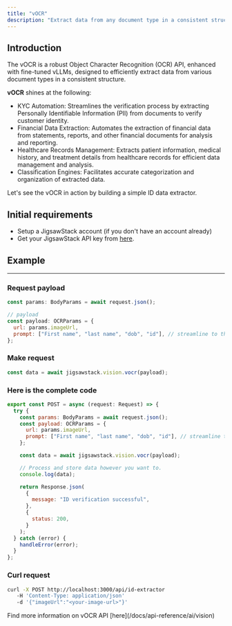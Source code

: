 ```yaml
---
title: "vOCR"
description: "Extract data from any document type in a consistent structure with fine-tuned vLLMs for the highest accuracy."
---
```


## Introduction

The vOCR is a robust Object Character Recognition (OCR) API, enhanced with fine-tuned vLLMs, designed to efficiently extract data from various document types in a consistent structure.

**vOCR** shines at the following:

- KYC Automation: Streamlines the verification process by extracting Personally Identifiable Information (PII) from documents to verify customer identity.
- Financial Data Extraction: Automates the extraction of financial data from statements, reports, and other financial documents for analysis and reporting.
- Healthcare Records Management: Extracts patient information, medical history, and treatment details from healthcare records for efficient data management and analysis.
- Classification Engines: Facilitates accurate categorization and organization of extracted data.

Let's see the vOCR in action by building a simple ID data extractor.

## Initial requirements

- Setup a JigsawStack account (if you don't have an account already)
- Get your JigsawStack API key from [here](https://jigsawstack.com/dashboard).

## Example

---

### Request payload

```javascript
const params: BodyParams = await request.json();

// payload
const payload: OCRParams = {
  url: params.imageUrl,
  prompt: ["First name", "last name", "dob", "id"], // streamline to the data you need.
};
```

### Make request

```javascript
const data = await jigsawstack.vision.vocr(payload);
```

### Here is the complete code

```javascript api/id-extractor.ts
export const POST = async (request: Request) => {
  try {
    const params: BodyParams = await request.json();
    const payload: OCRParams = {
      url: params.imageUrl,
      prompt: ["First name", "last name", "dob", "id"], // streamline to the data you need.
    };

    const data = await jigsawstack.vision.vocr(payload);

    // Process and store data however you want to.
    console.log(data);

    return Response.json(
      {
        message: "ID verification successful",
      },
      {
        status: 200,
      }
    );
  } catch (error) {
    handleError(error);
  }
};
```

### Curl request

```bash
curl -X POST http://localhost:3000/api/id-extractor
   -H 'Content-Type: application/json'
   -d '{"imageUrl":"<your-image-url>"}'
```

<Info>
  Find more information on vOCR API [here](/docs/api-reference/ai/vision)
</Info>
